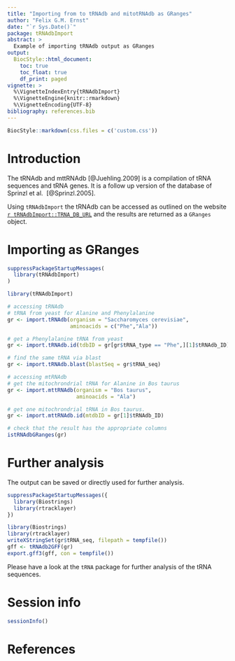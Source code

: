 ```yaml
---
title: "Importing from to tRNAdb and mitotRNAdb as GRanges"
author: "Felix G.M. Ernst"
date: "`r Sys.Date()`"
package: tRNAdbImport
abstract: >
  Example of importing tRNAdb output as GRanges
output:
  BiocStyle::html_document:
    toc: true
    toc_float: true
    df_print: paged
vignette: >
  %\VignetteIndexEntry{tRNAdbImport}
  %\VignetteEngine{knitr::rmarkdown}
  %\VignetteEncoding{UTF-8}
bibliography: references.bib
---
```


```r
BiocStyle::markdown(css.files = c('custom.css'))
```

# Introduction

The tRNAdb and mttRNAdb [@Juehling.2009] is a compilation of tRNA sequences and 
tRNA genes. It is a follow up version of the database of Sprinzl et al. 
[@Sprinzl.2005].

Using `tRNAdbImport` the tRNAdb can be accessed as outlined on the website 
[`r tRNAdbImport::TRNA_DB_URL`](`r tRNAdbImport::TRNA_DB_URL`) and the results
are returned as a `GRanges` object.

# Importing as GRanges

```r
suppressPackageStartupMessages(
  library(tRNAdbImport)
)
```
```r
library(tRNAdbImport)
```
```r
# accessing tRNAdb
# tRNA from yeast for Alanine and Phenylalanine
gr <- import.tRNAdb(organism = "Saccharomyces cerevisiae",
                    aminoacids = c("Phe","Ala"))
```
```r
# get a Phenylalanine tRNA from yeast
gr <- import.tRNAdb.id(tdbID = gr[gr$tRNA_type == "Phe",][1]$tRNAdb_ID)
```
```r
# find the same tRNA via blast
gr <- import.tRNAdb.blast(blastSeq = gr$tRNA_seq)
```
```r
# accessing mtRNAdb
# get the mitochrondrial tRNA for Alanine in Bos taurus
gr <- import.mttRNAdb(organism = "Bos taurus", 
                      aminoacids = "Ala")
```
```r
# get one mitochrondrial tRNA in Bos taurus. 
gr <- import.mttRNAdb.id(mtdbID = gr[1]$tRNAdb_ID)
```
```r
# check that the result has the appropriate columns
istRNAdbGRanges(gr)
```

# Further analysis

The output can be saved or directly used for further analysis.

```r
suppressPackageStartupMessages({
  library(Biostrings)
  library(rtracklayer)
})
```
```r
library(Biostrings)
library(rtracklayer)
writeXStringSet(gr$tRNA_seq, filepath = tempfile())
gff <- tRNAdb2GFF(gr)
export.gff3(gff, con = tempfile())
```

Please have a look at the `tRNA` package for further analysis of the tRNA
sequences.

# Session info

```r
sessionInfo()
```

# References
